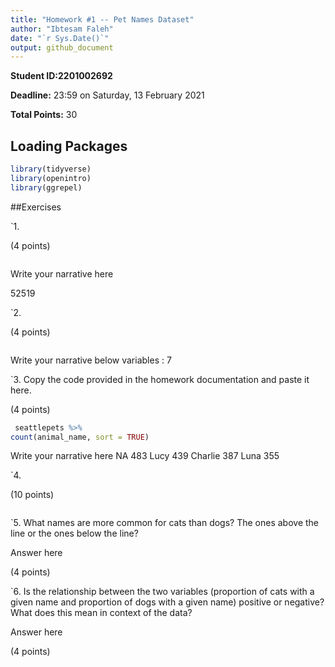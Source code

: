```yaml
---
title: "Homework #1 -- Pet Names Dataset"
author: "Ibtesam Faleh"
date: "`r Sys.Date()`"
output: github_document
---
```


**Student ID:2201002692**

**Deadline:** 23:59 on Saturday, 13 February 2021

**Total Points:** 30


## Loading Packages

```r

library(tidyverse)
library(openintro)
library(ggrepel)
```


##Exercises

`1.

(4 points)
```r

```
Write your narrative here

52519

`2.

(4 points)

```r

```
Write your narrative below
variables : 7

`3. Copy the code provided in the homework documentation and paste it here. 

(4 points)

```r
 seattlepets %>%
count(animal_name, sort = TRUE)
```
Write your narrative here
NA            483
Lucy          439
Charlie       387
Luna          355


`4.

(10 points)

```r

```

`5.  What names are more common for cats than dogs? The ones above the line or the ones below the line?

Answer here

(4 points)

`6. Is the relationship between the two variables (proportion of cats with a given name and proportion of dogs with a given name) positive or negative? What does this mean in context of the data?

Answer here

(4 points)